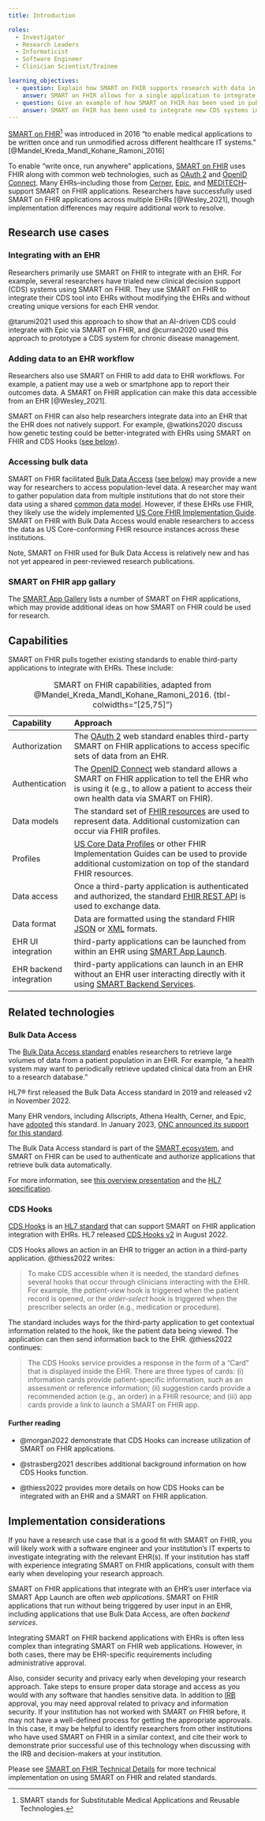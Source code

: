 ```yaml
---
title: Introduction

roles:
  - Investigator
  - Research Leaders
  - Informaticist
  - Software Engineer
  - Clinician Scientist/Trainee

learning_objectives:
  - question: Explain how SMART on FHIR supports research with data in EHRs.
    answer: SMART on FHIR allows for a single application to integrate with multiple institutions' EHRs with minimal institution-specific customization. Without SMART on FHIR, substantial institution-specific development work would be needed.
  - question: Give an example of how SMART on FHIR has been used in published research.
    answer: SMART on FHIR has been used to integrate new CDS systems into EHRs and integrate additional data sources like patient-reported outcomes into EHRs.
---
```


[SMART on FHIR](https://smarthealthit.org)[^1] was introduced in 2016 "to enable medical applications to be written once and run unmodified across different healthcare IT systems." [@Mandel_Kreda_Mandl_Kohane_Ramoni_2016]

[^1]: SMART stands for Substitutable Medical Applications and Reusable Technologies.

To enable "write once, run anywhere" applications, [SMART on FHIR](http://docs.smarthealthit.org) uses FHIR along with common web technologies, such as [OAuth 2](https://oauth.net/2/) and [OpenID Connect](https://openid.net/connect/). Many EHRs--including those from [Cerner](https://fhir.cerner.com), [Epic](https://fhir.epic.com), and [MEDITECH](https://ehr.meditech.com/ehr-solutions/greenfield-workspace)--support SMART on FHIR applications. Researchers have successfully used SMART on FHIR applications across multiple EHRs [@Wesley_2021], though implementation differences may require additional work to resolve.

## Research use cases

### Integrating with an EHR

Researchers primarily use SMART on FHIR to integrate with an EHR. For example, several researchers have trialed new clinical decision support (CDS) systems using SMART on FHIR. They use SMART on FHIR to integrate their CDS tool into EHRs without modifying the EHRs and without creating unique versions for each EHR vendor.

@tarumi2021 used this approach to show that an AI-driven CDS could integrate with Epic via SMART on FHIR, and @curran2020 used this approach to prototype a CDS system for chronic disease management.

### Adding data to an EHR workflow

Researchers also use SMART on FHIR to add data to EHR workflows. For example, a patient may use a web or smartphone app to report their outcomes data. A SMART on FHIR application can make this data accessible from an EHR [@Wesley_2021].

SMART on FHIR can also help researchers integrate data into an EHR that the EHR does not natively support. For example, @watkins2020 discuss how genetic testing could be better-integrated with EHRs using SMART on FHIR and CDS Hooks ([see below](#cds-hooks)).

### Accessing bulk data

SMART on FHIR facilitated [Bulk Data Access](http://hl7.org/fhir/uv/bulkdata/) ([see below](#bulk-data-access)) may provide a new way for researchers to access population-level data. A researcher may want to gather population data from multiple institutions that do not store their data using a shared [common data model](cdms.qmd). However, if these EHRs use FHIR, they likely use the widely implemented [US Core FHIR Implementation Guide](https://www.hl7.org/fhir/us/core/). SMART on FHIR with Bulk Data Access would enable researchers to access the data as US Core-conforming FHIR resource instances across these institutions.

Note, SMART on FHIR used for Bulk Data Access is relatively new and has not yet appeared in peer-reviewed research publications.

### SMART on FHIR app gallary

The [SMART App Gallery](https://apps.smarthealthit.org/apps) lists a number of SMART on FHIR applications, which may provide additional ideas on how SMART on FHIR could be used for research.

## Capabilities

SMART on FHIR pulls together existing standards to enable third-party applications to integrate with EHRs. These include:

| Capability              | Approach                                                                                                                                                                                                        |
|:------------------------|:----------------------------------------------------------------------------------------------------------------------------------------------------------------------------------------------------------------|
| Authorization           | The [OAuth 2](https://oauth.net/2/) web standard enables third-party SMART on FHIR applications to access specific sets of data from an EHR.                                                                    |
| Authentication          | The [OpenID Connect](https://openid.net/connect/) web standard allows a SMART on FHIR application to tell the EHR who is using it (e.g., to allow a patient to access their own health data via SMART on FHIR). |
| Data models             | The standard set of [FHIR resources](https://www.hl7.org/fhir/resourcelist.html) are used to represent data. Additional customization can occur via FHIR profiles.                                              |
| Profiles                | [US Core Data Profiles](https://www.hl7.org/fhir/us/core/) or other FHIR Implementation Guides can be used to provide additional customization on top of the standard FHIR resources.                           |
| Data access             | Once a third-party application is authenticated and authorized, the standard [FHIR REST API](https://www.hl7.org/fhir/http.html) is used to exchange data.                                                      |
| Data format             | Data are formatted using the standard FHIR [JSON](https://www.hl7.org/fhir/json.html) or [XML](https://www.hl7.org/fhir/xml.html) formats.                                                                      |
| EHR UI integration      | third-party applications can be launched from within an EHR using [SMART App Launch](http://hl7.org/fhir/smart-app-launch/index.html).                                                                          |
| EHR backend integration | third-party applications can launch in an EHR without an EHR user interacting directly with it using [SMART Backend Services](https://hl7.org/fhir/uv/bulkdata/authorization/index.html).                       |

: SMART on FHIR capabilities, adapted from @Mandel_Kreda_Mandl_Kohane_Ramoni_2016. {tbl-colwidths="\[25,75\]"}

## Related technologies

### Bulk Data Access {#bulk-data-access}

The [Bulk Data Access standard](http://hl7.org/fhir/uv/bulkdata/) enables researchers to retrieve large volumes of data from a patient population in an EHR. For example, "a health system may want to periodically retrieve updated clinical data from an EHR to a research database."

HL7® first released the Bulk Data Access standard in 2019 and released v2 in November 2022.

Many EHR vendors, including Allscripts, Athena Health, Cerner, and Epic, have [adopted](https://docs.google.com/presentation/d/14ZHmam9hwz6-SsCG1YqUIQnJ56bvSqEatebltgEVR6c/edit#slide=id.g8c17644f87_23_1146) this standard. In January 2023, [ONC announced its support for this standard](https://www.healthit.gov/buzz-blog/health-it/onc-supports-adoption-and-implementation-of-bulk-data-apis).

The Bulk Data Access standard is part of the [SMART ecosystem](https://smarthealthit.org/), and SMART on FHIR can be used to authenticate and authorize applications that retrieve bulk data automatically.

::: {.callout-tip appearance="simple"}
For more information, see [this overview presentation](https://docs.google.com/presentation/d/14ZHmam9hwz6-SsCG1YqUIQnJ56bvSqEatebltgEVR6c/edit?usp=sharing) and the [HL7 specification](http://hl7.org/fhir/uv/bulkdata/).
:::

### CDS Hooks {#cds-hooks}

[CDS Hooks](https://cds-hooks.org) is an [HL7 standard](https://cds-hooks.hl7.org/) that can support SMART on FHIR application integration with EHRs. HL7 released [CDS Hooks v2](https://cds-hooks.hl7.org/2.0/) in August 2022.

CDS Hooks allows an action in an EHR to trigger an action in a third-party application. @thiess2022 writes:

> To make CDS accessible when it is needed, the standard defines several hooks that occur through clinicians interacting with the EHR. For example, the *patient-view* hook is triggered when the patient record is opened, or the *order-select* hook is triggered when the prescriber selects an order (e.g., medication or procedure).

The standard includes ways for the third-party application to get contextual information related to the hook, like the patient data being viewed. The application can then send information back to the EHR. @thiess2022 continues:

> The CDS Hooks service provides a response in the form of a "Card" that is displayed inside the EHR. There are three types of cards: (i) information cards provide patient-specific information, such as an assessment or reference information; (ii) suggestion cards provide a recommended action (e.g., an order) in a FHIR resource; and (iii) app cards provide a link to launch a SMART on FHIR app.

#### Further reading

-   @morgan2022 demonstrate that CDS Hooks can increase utilization of SMART on FHIR applications.

-   @strasberg2021 describes additional background information on how CDS Hooks function.

-   @thiess2022 provides more details on how CDS Hooks can be integrated with an EHR and a SMART on FHIR application.

## Implementation considerations

If you have a research use case that is a good fit with SMART on FHIR, you will likely work with a software engineer and your institution's IT experts to investigate integrating with the relevant EHR(s). If your institution has staff with experience integrating SMART on FHIR applications, consult with them early when developing your research approach.

SMART on FHIR applications that integrate with an EHR's user interface via SMART App Launch are often *web applications*. SMART on FHIR applications that run without being triggered by user input in an EHR, including applications that use Bulk Data Access, are often *backend services*.

Integrating SMART on FHIR backend applications with EHRs is often less complex than integrating SMART on FHIR web applications. However, in both cases, there may be EHR-specific requirements including administrative approval.

Also, consider security and privacy early when developing your research approach. Take steps to ensure proper data storage and access as you would with any software that handles sensitive data. In addition to [IRB](https://www.ncbi.nlm.nih.gov/pmc/articles/PMC4631034/) approval, you may need approval related to privacy and information security. If your institution has not worked with SMART on FHIR before, it may not have a well-defined process for getting the appropriate approvals. In this case, it may be helpful to identify researchers from other institutions who have used SMART on FHIR in a similar context, and cite their work to demonstrate prior successful use of this technology when discussing with the IRB and decision-makers at your institution.

Please see [SMART on FHIR Technical Details](smart-on-fhir-tech.qmd) for more technical implementation on using SMART on FHIR and related standards.
